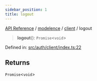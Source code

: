 ```yaml
---
sidebar_position: 1
title: logout
---
```


[API Reference](/api-reference/modelence/client/functions/../../../index) / [modelence](/api-reference/modelence/client/functions/../../index) / [client](/api-reference/modelence/client/functions/../index) / logout

> **logout**(): `Promise`\<`void`\>

Defined in: [src/auth/client/index.ts:22](https://github.com/modelence/modelence/blob/2b0216904c6e04485065169ef9d997d00900bf2c/packages/modelence/src/auth/client/index.ts#L22)

## Returns

`Promise`\<`void`\>
